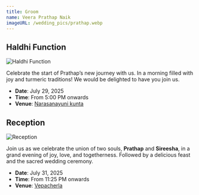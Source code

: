 ```yaml
---
title: Groom
name: Veera Prathap Naik
imageURL: /wedding_pics/prathap.webp
---
```


## Haldhi Function

![Haldhi Function](/wedding_pics/haldhi.webp)

Celebrate the start of Prathap’s new journey with us. In a morning filled with joy and turmeric traditions! We would be delighted to have you join us.

- **Date**: July 29, 2025
- **Time**: From 5:00 PM onwards
- **Venue**: [Narasanayuni kunta](https://maps.app.goo.gl/UDLAkaUUZS797a5D6)

## Reception

![Reception](/wedding_pics/reception.webp)

Join us as we celebrate the union of two souls, **Prathap** and **Sireesha**, in a grand evening of joy, love, and togetherness. Followed by a delicious feast and the sacred wedding ceremony.

- **Date**: July 31, 2025
- **Time**: From 11:25 PM onwards
- **Venue**: [Vepacherla](https://maps.app.goo.gl/7e22GKGDH5egDGeo7)
